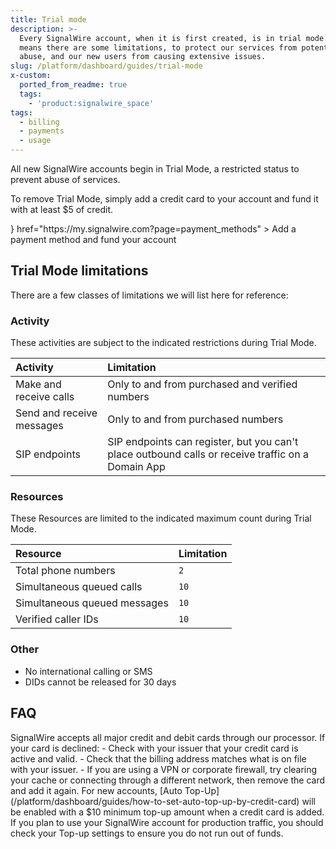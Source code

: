 ```yaml
---
title: Trial mode
description: >-
  Every SignalWire account, when it is first created, is in trial mode. That
  means there are some limitations, to protect our services from potential
  abuse, and our new users from causing extensive issues.
slug: /platform/dashboard/guides/trial-mode
x-custom:
  ported_from_readme: true
  tags:
    - 'product:signalwire_space'
tags:
  - billing
  - payments
  - usage
---
```



All new SignalWire accounts begin in Trial Mode, a restricted status to prevent abuse of services.

To remove Trial Mode, simply add a credit card to your account and fund it with at least $5 of credit.

<CardGroup cols={2}>
<Card 
    title="Fund your account" 
    icon={<FaMoneyCheck />}
    href="https://my.signalwire.com?page=payment_methods"
  >
  Add a payment method and fund your account
</Card>
</CardGroup>

## Trial Mode limitations

There are a few classes of limitations we will list here for reference:

### Activity

These activities are subject to the indicated restrictions during Trial Mode.

| Activity | Limitation |
| :-- | :-- |
| Make and receive calls | Only to and from purchased and verified numbers |
| Send and receive messages | Only to and from purchased numbers |
| SIP endpoints | SIP endpoints can register, but you can't place outbound calls or receive traffic on a Domain App |

### Resources

These Resources are limited to the indicated maximum count during Trial Mode.

| Resource | Limitation |
| :-- | :-- |
| Total phone numbers | `2` |
| Simultaneous queued calls | `10` |
| Simultaneous queued messages | `10` |
| Verified caller IDs | `10` |

### Other

- No international calling or SMS
- DIDs cannot be released for 30 days

## FAQ

<AccordionGroup>
  <Accordion title="Why was my credit card declined?">
    SignalWire accepts all major credit and debit cards through our processor. 
    If your card is declined:
    - Check with your issuer that your credit card is active and valid.
    - Check that the billing address matches what is on file with your issuer.
    - If you are using a VPN or corporate firewall, try clearing your cache or connecting through a different network, then remove the card and add it again.
  </Accordion>

  <Accordion title="How does Auto Top-Up work?">
    For new accounts, [Auto Top-Up](/platform/dashboard/guides/how-to-set-auto-top-up-by-credit-card) 
    will be enabled with a $10 minimum top-up amount when a credit card is added. 
    If you plan to use your SignalWire account for production traffic, you should check your Top-up settings to ensure you do not run out of funds.
  </Accordion>
</AccordionGroup>
